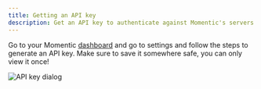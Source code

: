 ```yaml
---
title: Getting an API key
description: Get an API key to authenticate against Momentic's servers
---
```


Go to your Momentic [dashboard](https://app.momentic.ai) and go to settings and follow the steps to generate an API key. Make sure to save it somewhere safe, you can only view it once!

![API key dialog](/images/api-key-dialog.png)

